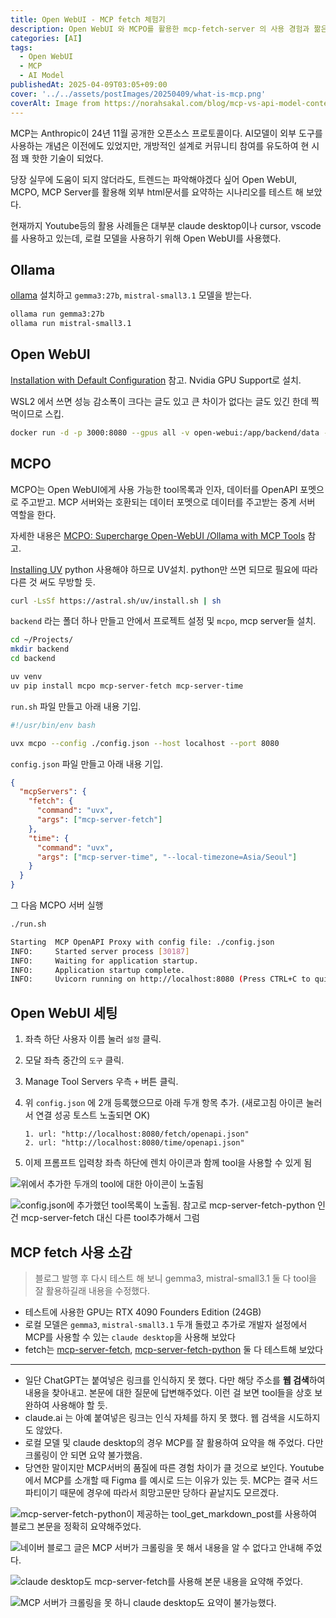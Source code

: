 ```yaml
---
title: Open WebUI - MCP fetch 체험기
description: Open WebUI 와 MCPO를 활용한 mcp-fetch-server 의 사용 경험과 짦은 소감
categories: [AI]
tags:
  - Open WebUI
  - MCP
  - AI Model
publishedAt: 2025-04-09T03:05+09:00
cover: '../../assets/postImages/20250409/what-is-mcp.png'
coverAlt: Image from https://norahsakal.com/blog/mcp-vs-api-model-context-protocol-explained/
---
```


MCP는 Anthropic이 24년 11월 공개한 오픈소스 프로토콜이다. AI모델이 외부 도구를 사용하는 개념은 이전에도 있었지만, 개방적인 설계로 커뮤니티 참여를 유도하여 현 시점 꽤 핫한 기술이 되었다.

당장 실무에 도움이 되지 않더라도, 트렌드는 파악해야겠다 싶어 Open WebUI, MCPO, MCP Server를 활용해 외부 html문서를 요약하는 시나리오를 테스트 해 보았다.

현재까지 Youtube등의 활용 사례들은 대부분 claude desktop이나 cursor, vscode를 사용하고 있는데, 로컬 모델을 사용하기 위해 Open WebUI를 사용했다.

## Ollama

[ollama](https://ollama.com) 설치하고 `gemma3:27b`, `mistral-small3.1` 모델을 받는다.

```bash
ollama run gemma3:27b
ollama run mistral-small3.1
```

## Open WebUI

[Installation with Default Configuration](https://github.com/open-webui/open-webui?tab=readme-ov-file#installation-with-default-configuration) 참고. Nvidia GPU Support로 설치.

WSL2 에서 쓰면 성능 감소폭이 크다는 글도 있고 큰 차이가 없다는 글도 있긴 한데 찍먹이므로 스킵.

```bash
docker run -d -p 3000:8080 --gpus all -v open-webui:/app/backend/data --name open-webui ghcr.io/open-webui/open-webui:cuda
```

## MCPO

MCPO는 Open WebUI에게 사용 가능한 tool목록과 인자, 데이터를 OpenAPI 포멧으로 주고받고. MCP 서버와는 호환되는 데이터 포멧으로 데이터를 주고받는 중계 서버 역할을 한다.

자세한 내용은 [MCPO: Supercharge Open-WebUI /Ollama with MCP Tools](https://mychen76.medium.com/mcpo-supercharge-open-webui-with-mcp-tools-4ee55024c371) 참고.

[Installing UV](https://docs.astral.sh/uv/getting-started/installation/) python 사용해야 하므로 UV설치. python만 쓰면 되므로 필요에 따라 다른 것 써도 무방할 듯.

```bash
curl -LsSf https://astral.sh/uv/install.sh | sh
```

`backend` 라는 폴더 하나 만들고 안에서 프로젝트 설정 및 `mcpo`, mcp server들 설치.

```bash
cd ~/Projects/
mkdir backend
cd backend

uv venv
uv pip install mcpo mcp-server-fetch mcp-server-time
```

`run.sh` 파일 만들고 아래 내용 기입.

```bash
#!/usr/bin/env bash

uvx mcpo --config ./config.json --host localhost --port 8080
```

`config.json` 파일 만들고 아래 내용 기입.

```json
{
  "mcpServers": {
    "fetch": {
      "command": "uvx",
      "args": ["mcp-server-fetch"]
    },
    "time": {
      "command": "uvx",
      "args": ["mcp-server-time", "--local-timezone=Asia/Seoul"]
    }
  }
}
```

그 다음 MCPO 서버 실행

```bash
./run.sh

Starting  MCP OpenAPI Proxy with config file: ./config.json
INFO:     Started server process [30187]
INFO:     Waiting for application startup.
INFO:     Application startup complete.
INFO:     Uvicorn running on http://localhost:8080 (Press CTRL+C to quit)
```

## Open WebUI 세팅

1. 좌측 하단 사용자 이름 눌러 `설정` 클릭.
2. 모달 좌측 중간의 `도구` 클릭.
3. Manage Tool Servers 우측 `+` 버튼 클릭.
4. 위 `config.json` 에 2개 등록했으므로 아래 두개 항목 추가. (새로고침 아이콘 눌러서 연결 성공 토스트 노출되면 OK)

   ```
   1. url: "http://localhost:8080/fetch/openapi.json"
   2. url: "http://localhost:8080/time/openapi.json"
   ```

5. 이제 프롬프트 입력창 좌측 하단에 렌치 아이콘과 함께 tool을 사용할 수 있게 됨

![위에서 추가한 두개의 tool에 대한 아이콘이 노출됨](#/assets/postImages/20250409/open-webui-tools.png)

![config.json에 추가했던 tool목록이 노출됨. 참고로 mcp-server-fetch-python 인 건 mcp-server-fetch 대신 다른 tool추가해서 그럼](#/assets/postImages/20250409/open-webui-tools2.png)

## MCP fetch 사용 소감

> 블로그 발행 후 다시 테스트 해 보니 gemma3, mistral-small3.1 둘 다 tool을 잘 활용하길래 내용을 수정했다.

- 테스트에 사용한 GPU는 RTX 4090 Founders Edition (24GB)
- 로컬 모델은 `gemma3`, `mistral-small3.1` 두개 돌렸고 추가로 개발자 설정에서 MCP를 사용할 수 있는 `claude desktop`을 사용해 보았다
- fetch는 [mcp-server-fetch](https://github.com/modelcontextprotocol/servers/tree/main/src/fetch), [mcp-server-fetch-python](https://github.com/tatn/mcp-server-fetch-python) 둘 다 테스트해 보았다

---

- 일단 ChatGPT는 붙여넣은 링크를 인식하지 못 했다. 다만 해당 주소를 **웹 검색**하여 내용을 찾아내고. 본문에 대한 질문에 답변해주었다. 이런 걸 보면 tool들을 상호 보완하여 사용해야 할 듯.
- claude.ai 는 아예 붙여넣은 링크는 인식 자체를 하지 못 했다. 웹 검색을 시도하지도 않았다.
- 로컬 모델 및 claude desktop의 경우 MCP를 잘 활용하여 요약을 해 주었다. 다만 크롤링이 안 되면 요약 불가했음.
- 당연한 말이지만 MCP서버의 품질에 따른 경험 차이가 클 것으로 보인다. Youtube에서 MCP를 소개할 때 Figma 를 예시로 드는 이유가 있는 듯. MCP는 결국 서드파티이기 때문에 경우에 따라서 희망고문만 당하다 끝날지도 모르겠다.

![`mcp-server-fetch-python`이 제공하는 `tool_get_markdown_post`를 사용하여 블로그 본문을 정확히 요약해주었다.](#/assets/postImages/20250409/using-tool.png)

![네이버 블로그 글은 MCP 서버가 크롤링을 못 해서 내용을 알 수 없다고 안내해 주었다.](#/assets/postImages/20250409/using-tool2.png)

![claude desktop도 `mcp-server-fetch`를 사용해 본문 내용을 요약해 주었다.](#/assets/postImages/20250409/using-tool3.png)

![MCP 서버가 크롤링을 못 하니 claude desktop도 요약이 불가능했다.](#/assets/postImages/20250409/using-tool4.png)
